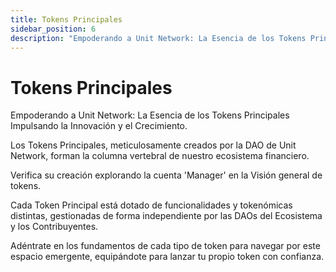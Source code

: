 ```yaml
---
title: Tokens Principales
sidebar_position: 6
description: "Empoderando a Unit Network: La Esencia de los Tokens Principales Impulsando la Innovación y el Crecimiento."
---
```


# Tokens Principales

Empoderando a Unit Network: La Esencia de los Tokens Principales Impulsando la Innovación y el Crecimiento.

Los Tokens Principales, meticulosamente creados por la DAO de Unit Network, forman la columna vertebral de nuestro ecosistema financiero.

Verifica su creación explorando la cuenta 'Manager' en la Visión general de tokens.

Cada Token Principal está dotado de funcionalidades y tokenómicas distintas, gestionadas de forma independiente por las DAOs del Ecosistema y los Contribuyentes.

Adéntrate en los fundamentos de cada tipo de token para navegar por este espacio emergente, equipándote para lanzar tu propio token con confianza.
